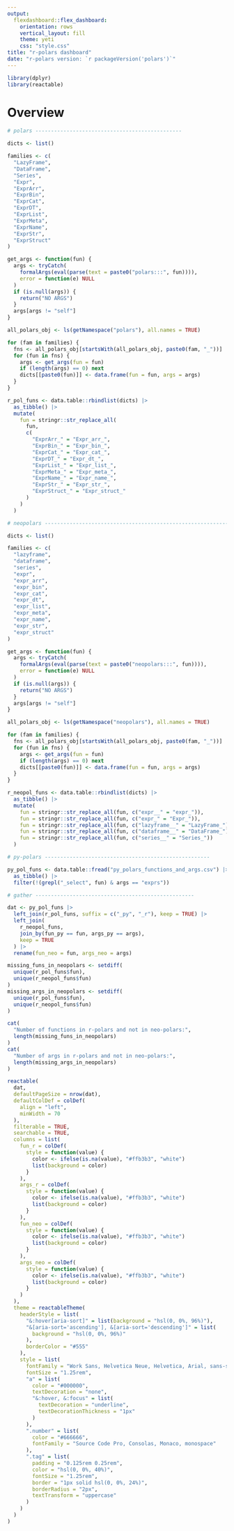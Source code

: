 ```yaml
---
output:
  flexdashboard::flex_dashboard:
    orientation: rows
    vertical_layout: fill
    theme: yeti
    css: "style.css"
title: "r-polars dashboard"
date: "r-polars version: `r packageVersion('polars')`"
---
```


```r
library(dplyr)
library(reactable)
```


Overview
========


```r
# polars -----------------------------------------------

dicts <- list()

families <- c(
  "LazyFrame",
  "DataFrame",
  "Series",
  "Expr",
  "ExprArr",
  "ExprBin",
  "ExprCat",
  "ExprDT",
  "ExprList",
  "ExprMeta",
  "ExprName",
  "ExprStr",
  "ExprStruct"
)

get_args <- function(fun) {
  args <- tryCatch(
    formalArgs(eval(parse(text = paste0("polars:::", fun)))),
    error = function(e) NULL
  )
  if (is.null(args)) {
    return("NO ARGS")
  }
  args[args != "self"]
}

all_polars_obj <- ls(getNamespace("polars"), all.names = TRUE)

for (fam in families) {
  fns <- all_polars_obj[startsWith(all_polars_obj, paste0(fam, "_"))]
  for (fun in fns) {
    args <- get_args(fun = fun)
    if (length(args) == 0) next
    dicts[[paste0(fun)]] <- data.frame(fun = fun, args = args)
  }
}

r_pol_funs <- data.table::rbindlist(dicts) |>
  as_tibble() |>
  mutate(
    fun = stringr::str_replace_all(
      fun,
      c(
        "ExprArr_" = "Expr_arr_",
        "ExprBin_" = "Expr_bin_",
        "ExprCat_" = "Expr_cat_",
        "ExprDT_" = "Expr_dt_",
        "ExprList_" = "Expr_list_",
        "ExprMeta_" = "Expr_meta_",
        "ExprName_" = "Expr_name_",
        "ExprStr_" = "Expr_str_",
        "ExprStruct_" = "Expr_struct_"
      )
    )
  )

# neopolars -----------------------------------------------------------

dicts <- list()

families <- c(
  "lazyframe",
  "dataframe",
  "series",
  "expr",
  "expr_arr",
  "expr_bin",
  "expr_cat",
  "expr_dt",
  "expr_list",
  "expr_meta",
  "expr_name",
  "expr_str",
  "expr_struct"
)

get_args <- function(fun) {
  args <- tryCatch(
    formalArgs(eval(parse(text = paste0("neopolars:::", fun)))),
    error = function(e) NULL
  )
  if (is.null(args)) {
    return("NO ARGS")
  }
  args[args != "self"]
}

all_polars_obj <- ls(getNamespace("neopolars"), all.names = TRUE)

for (fam in families) {
  fns <- all_polars_obj[startsWith(all_polars_obj, paste0(fam, "_"))]
  for (fun in fns) {
    args <- get_args(fun = fun)
    if (length(args) == 0) next
    dicts[[paste0(fun)]] <- data.frame(fun = fun, args = args)
  }
}

r_neopol_funs <- data.table::rbindlist(dicts) |>
  as_tibble() |>
  mutate(
    fun = stringr::str_replace_all(fun, c("expr__" = "expr_")),
    fun = stringr::str_replace_all(fun, c("expr_" = "Expr_")),
    fun = stringr::str_replace_all(fun, c("lazyframe__" = "LazyFrame_")),
    fun = stringr::str_replace_all(fun, c("dataframe__" = "DataFrame_")),
    fun = stringr::str_replace_all(fun, c("series__" = "Series_"))
  )

# py-polars -----------------------------------------------------

py_pol_funs <- data.table::fread("py_polars_functions_and_args.csv") |>
  as_tibble() |>
  filter(!(grepl("_select", fun) & args == "exprs"))

# gather ---------------------------------------------------

dat <- py_pol_funs |>
  left_join(r_pol_funs, suffix = c("_py", "_r"), keep = TRUE) |>
  left_join(
    r_neopol_funs,
    join_by(fun_py == fun, args_py == args),
    keep = TRUE
  ) |>
  rename(fun_neo = fun, args_neo = args)

missing_funs_in_neopolars <- setdiff(
  unique(r_pol_funs$fun),
  unique(r_neopol_funs$fun)
)
missing_args_in_neopolars <- setdiff(
  unique(r_pol_funs$fun),
  unique(r_neopol_funs$fun)
)

cat(
  "Number of functions in r-polars and not in neo-polars:",
  length(missing_funs_in_neopolars)
)
cat(
  "Number of args in r-polars and not in neo-polars:",
  length(missing_args_in_neopolars)
)

reactable(
  dat,
  defaultPageSize = nrow(dat),
  defaultColDef = colDef(
    align = "left",
    minWidth = 70
  ),
  filterable = TRUE,
  searchable = TRUE,
  columns = list(
    fun_r = colDef(
      style = function(value) {
        color <- ifelse(is.na(value), "#ffb3b3", "white")
        list(background = color)
      }
    ),
    args_r = colDef(
      style = function(value) {
        color <- ifelse(is.na(value), "#ffb3b3", "white")
        list(background = color)
      }
    ),
    fun_neo = colDef(
      style = function(value) {
        color <- ifelse(is.na(value), "#ffb3b3", "white")
        list(background = color)
      }
    ),
    args_neo = colDef(
      style = function(value) {
        color <- ifelse(is.na(value), "#ffb3b3", "white")
        list(background = color)
      }
    )
  ),
  theme = reactableTheme(
    headerStyle = list(
      "&:hover[aria-sort]" = list(background = "hsl(0, 0%, 96%)"),
      "&[aria-sort='ascending'], &[aria-sort='descending']" = list(
        background = "hsl(0, 0%, 96%)"
      ),
      borderColor = "#555"
    ),
    style = list(
      fontFamily = "Work Sans, Helvetica Neue, Helvetica, Arial, sans-serif",
      fontSize = "1.25rem",
      "a" = list(
        color = "#000000",
        textDecoration = "none",
        "&:hover, &:focus" = list(
          textDecoration = "underline",
          textDecorationThickness = "1px"
        )
      ),
      ".number" = list(
        color = "#666666",
        fontFamily = "Source Code Pro, Consolas, Monaco, monospace"
      ),
      ".tag" = list(
        padding = "0.125rem 0.25rem",
        color = "hsl(0, 0%, 40%)",
        fontSize = "1.25rem",
        border = "1px solid hsl(0, 0%, 24%)",
        borderRadius = "2px",
        textTransform = "uppercase"
      )
    )
  )
)
```
